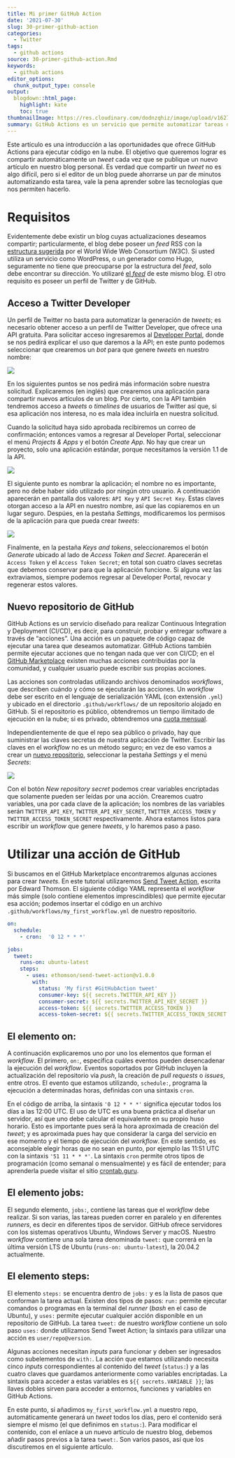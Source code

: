 ```yaml
---
title: Mi primer GitHub Action
date: '2021-07-30'
slug: 30-primer-github-action
categories:
  - Twitter
tags:
  - github actions
source: 30-primer-github-action.Rmd
keywords:
  - github actions
editor_options:
  chunk_output_type: console
output:
  blogdown::html_page:
    highlight: kate
    toc: true
thumbnailImage: https://res.cloudinary.com/dodnzqhiz/image/upload/v1627680475/2021post/w2f6ukifljirsfgz2hzv.png
summary: GitHub Actions es un servicio que permite automatizar tareas de CI/CD. En este tutorial, sin embargo, lo utilizaré para compartir un tweet cada vez que publique en este blog.
---
```


Este artículo es una introducción a las oportunidades que ofrece GitHub Actions para
ejecutar código en la nube. El objetivo que queremos lograr es compartir automáticamente
un *tweet* cada vez que se publique un nuevo artículo en nuestro blog personal. Es verdad
que compartir un *tweet* no es algo difícil, pero si el editor de un blog puede ahorrarse
un par de minutos automatizando esta tarea, vale la pena aprender sobre las tecnologías
que nos permiten hacerlo.

# Requisitos

Evidentemente debe existir un blog cuyas actualizaciones deseamos compartir; particularmente, el blog
debe poseer un *feed* RSS con la [estructura sugerida](http://validator.w3.org/feed/docs/rss2.html)
por el World Wide Web Consortium (W3C). Si usted utiliza un servicio como WordPress, o un
generador como Hugo, seguramente no tiene que preocuparse por la estructura del *feed*, solo debe
encontrar su dirección. Yo utilizaré [el *feed*](https://ruevko.github.io/hexagonal/index.xml) de
este mismo blog. El otro requisito es poseer un perfil de Twitter y de GitHub.

## Acceso a Twitter Developer

Un perfil de Twitter no basta para automatizar la generación de *tweets*; es necesario obtener
acceso a un perfil de Twitter Developer, que ofrece una API gratuita. Para solicitar acceso
ingresaremos al [Developer Portal](https://developer.twitter.com/en/portal/), donde se nos
pedirá explicar el uso que daremos a la API; en este punto podemos seleccionar que crearemos
un *bot* para que genere *tweets* en nuestro nombre:

![](https://res.cloudinary.com/dodnzqhiz/image/upload/v1627778311/2021post/oa1jnp1s9i5fvtnwyzs3.png)

En los siguientes puntos se nos pedirá más información sobre nuestra solicitud. Explicaremos
(en inglés) que crearemos una aplicación para compartir nuevos artículos de un blog. Por
cierto, con la API también tendremos acceso a *tweets* o *timelines* de usuarios de Twitter
así que, si esa aplicación nos interesa, no es mala idea incluirla en nuestra solicitud.

Cuando la solicitud haya sido aprobada recibiremos un correo de confirmación; entonces vamos a
regresar al Developer Portal, seleccionar el menú *Projects & Apps* y el botón *Create App*. No hay
que crear un proyecto, solo una aplicación estándar, porque necesitamos la versión 1.1 de la API.

![](https://res.cloudinary.com/dodnzqhiz/image/upload/v1627778421/2021post/ir4mfmsb8zbk3jwupuye.png)

El siguiente punto es nombrar la aplicación; el nombre no es importante, pero no debe
haber sido utilizado por ningún otro usuario. A continuación aparecerán en pantalla dos
valores: `API Key` y `API Secret Key`. Estas claves otorgan acceso a la API en nuestro
nombre, así que las copiaremos en un lugar seguro. Despúes, en la pestaña *Settings*,
modificaremos los permisos de la aplicación para que pueda crear *tweets*:

![](https://res.cloudinary.com/dodnzqhiz/image/upload/v1627778547/2021post/stg8ughcgwjcqz9vqtwb.png)

Finalmente, en la pestaña *Keys and tokens*, seleccionaremos el botón *Generate* ubicado
al lado de *Access Token and Secret*. Aparecerán el `Access Token` y el `Access Token Secret`;
en total son cuatro claves secretas que debemos conservar para que la aplicación funcione.
Si alguna vez las extraviamos, siempre podemos regresar al Developer Portal, revocar y
regenerar estos valores.

## Nuevo repositorio de GitHub

GitHub Actions es un servicio diseñado para realizar Continuous Integration y Deployment
(CI/CD), es decir, para construir, probar y entregar software a través de "acciones". Una
acción es un paquete de código capaz de ejecutar una tarea que deseamos automatizar.
GitHub Actions también permite ejecutar acciones que no tengan nada que ver con CI/CD; en
el [GitHub Marketplace](https://github.com/marketplace?type=actions) existen muchas acciones
contribuidas por la comunidad, y cualquier usuario puede escribir sus propias acciones.

Las acciones son controladas utilizando archivos denominados *workflows*, que describen
cuándo y cómo se ejecutarán las acciones. Un *workflow* debe ser escrito en el lenguaje
de serialización YAML (con extensión `.yml`) y ubicado en el directorio `.github/workflows/`
de un repositorio alojado en GitHub. Si el repositorio es público, obtendremos
un tiempo ilimitado de ejecución en la nube; si es privado, obtendremos una
[cuota mensual](https://docs.github.com/en/billing/managing-billing-for-github-actions/about-billing-for-github-actions).

Independientemente de que el repo sea público o privado, hay que suministrar
las claves secretas de nuestra aplicación de Twitter. Escribir las claves en
el *workflow* no es un método seguro; en vez de eso vamos a crear un
[nuevo repositorio](https://docs.github.com/en/get-started/quickstart/create-a-repo),
seleccionar la pestaña *Settings* y el menú *Secrets*:

![](https://res.cloudinary.com/dodnzqhiz/image/upload/v1627681986/2021post/ontjsbsvzlcopdrnfywe.png)

Con el botón *New repository secret* podemos crear variables encriptadas que solamente
pueden ser leídas por una acción. Crearemos cuatro variables, una por cada clave de la
aplicación; los nombres de las variables serán `TWITTER_API_KEY`, `TWITTER_API_KEY_SECRET`, `TWITTER_ACCESS_TOKEN` y `TWITTER_ACCESS_TOKEN_SECRET` respectivamente. Ahora estamos listos
para escribir un *workflow* que genere *tweets*, y lo haremos paso a paso.

# Utilizar una acción de GitHub

Si buscamos en el GitHub Marketplace encontraremos algunas acciones para crear *tweets*.
En este tutorial utilizaremos [Send Tweet Action](https://github.com/marketplace/actions/send-tweet-action),
escrita por Edward Thomson. El siguiente código YAML representa el *workflow* más simple
(solo contiene elementos imprescindibles) que permite ejecutar esa acción; podemos insertar
el código en un archivo `.github/workflows/my_first_workflow.yml` de nuestro repositorio.

``` yml
on:
  schedule:
    - cron:  '0 12 * * *'

jobs:
  tweet:
    runs-on: ubuntu-latest
    steps:
      - uses: ethomson/send-tweet-action@v1.0.0
        with:
          status: 'My first #GitHubAction tweet'
          consumer-key: ${{ secrets.TWITTER_API_KEY }}
          consumer-secret: ${{ secrets.TWITTER_API_KEY_SECRET }}
          access-token: ${{ secrets.TWITTER_ACCESS_TOKEN }}
          access-token-secret: ${{ secrets.TWITTER_ACCESS_TOKEN_SECRET }}
```

## El elemento on:

A continuación explicaremos uno por uno los elementos que forman el *workflow*. El
primero, `on:`, especifica cuáles eventos pueden desencadenar la ejecución del *workflow*.
Eventos soportados por GitHub incluyen la actualización del repositorio vía *push*, la
creación de *pull requests* o *issues*, entre otros. El evento que estamos utilizando,
`schedule:`, programa la ejecución a determinadas horas, definidas con una sintaxis `cron`.

En el código de arriba, la sintaxis `'0 12 * * *'` significa ejecutar todos los días a
las 12:00 UTC. El uso de UTC es una buena práctica al diseñar un servidor, así que uno
debe calcular el equivalente en su propio huso horario. Esto es importante pues será la
hora aproximada de creación del *tweet*; y es aproximada pues hay que considerar la carga
del servicio en ese momento y el tiempo de ejecución del *workflow*. En este sentido,
es aconsejable elegir horas que no sean en punto, por ejemplo las 11:51 UTC con la
sintaxis `'51 11 * * *'`. La sintaxis `cron` permite otros tipos de programación (como
semanal o mensualmente) y es fácil de entender; para aprenderla puede visitar el sitio
[crontab.guru](https://crontab.guru).

## El elemento jobs:

El segundo elemento, `jobs:`, contiene las tareas que el *workflow* debe realizar. Si son
varias, las tareas pueden correr en paralelo y en diferentes *runners*, es decir en diferentes
tipos de servidor. GitHub ofrece servidores con los sistemas operativos Ubuntu, Windows Server
y macOS. Nuestro *workflow* contiene una sola tarea denominada `tweet:` que correrá en la
última versión LTS de Ubuntu (`runs-on: ubuntu-latest`), la 20.04.2 actualmente.

## El elemento steps:

El elemento `steps:` se encuentra dentro de `jobs:` y es la lista de pasos que conforman la
tarea actual. Existen dos tipos de pasos: `run:` permite ejecutar comandos o programas en
la terminal del *runner* (*bash* en el caso de Ubuntu), y `uses:` permite ejecutar cualquier
acción disponible en un repositorio de GitHub. La tarea `tweet:` de nuestro *workflow*
contiene un solo paso `uses:` donde utilizamos Send Tweet Action; la sintaxis para utilizar
una acción es `user/repo@version`.

Algunas acciones necesitan *inputs* para funcionar y deben ser ingresados como subelementos
de `with:`. La acción que estamos utilizando necesita cinco *inputs* correspondientes al
contenido del *tweet* (`status:`) y a las cuatro claves que guardamos anteriormente como
variables encriptadas. La sintaxis para acceder a estas variables es `${{ secrets.VARIABLE }}`;
las llaves dobles sirven para acceder a entornos, funciones y variables en GitHub Actions.

En este punto, si añadimos `my_first_workflow.yml` a nuestro repo, automáticamente generará
un *tweet* todos los días, pero el contenido será siempre el mismo (el que definimos en `status:`).
Para modificar el contenido, con el enlace a un nuevo artículo de nuestro blog, debemos añadir pasos
previos a la tarea `tweet:`. Son varios pasos, así que los discutiremos en el siguiente artículo.
